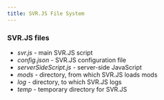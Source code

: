 ```yaml
---
title: SVR.JS File System
---
```


### SVR.JS files

- _svr.js_ - main SVR.JS script
- _config.json_ - SVR.JS configuration file
- _serverSideScript.js_ - server-side JavaScript
- _mods_ - directory, from which SVR.JS loads mods
- _log_ - directory, to which SVR.JS logs
- _temp_ - temporary directory for SVR.JS
